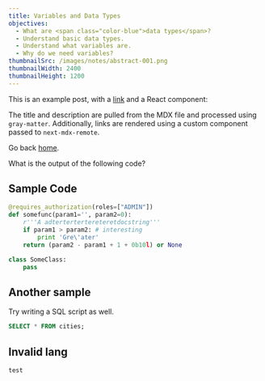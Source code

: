 ```yaml
---
title: Variables and Data Types
objectives:
  - What are <span class="color-blue">data types</span>?
  - Understand basic data types.
  - Understand what variables are.
  - Why do we need variables?
thumbnailSrc: /images/notes/abstract-001.png
thumbnailWidth: 2400
thumbnailHeight: 1200
---
```


This is an example post, with a [link](https://nextjs.org) and a React component:

The title and description are pulled from the MDX file and processed using `gray-matter`. Additionally, links are rendered using a custom component passed to `next-mdx-remote`.

Go back [home](/).

What is the output of the following code?

## Sample Code

```python
@requires_authorization(roles=["ADMIN"])
def somefunc(param1='', param2=0):
    r'''A adtertertertereteretdocstring'''
    if param1 > param2: # interesting
        print 'Gre\'ater'
    return (param2 - param1 + 1 + 0b10l) or None

class SomeClass:
    pass
```

## Another sample

Try writing a SQL script as well.

```sql
SELECT * FROM cities;
```

## Invalid lang

```java
test
```

<RecordedPythonChallengeById challengeId={6} />
